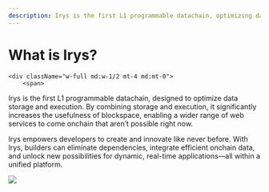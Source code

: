 ```yaml
---
description: Irys is the first L1 programmable datachain, optimizing data storage and execution, enabling new onchain web services and dynamic applications.
---
```


# What is Irys?

<div className="flex flex-col md:flex-row items-end mt-5">

    <div className="w-full md:w-1/2 mt-4 md:mt-0">
    	<span>

Irys is the first L1 programmable datachain, designed to optimize data storage and execution. By combining storage and execution, it significantly increases the usefulness of blockspace, enabling a wider range of web services to come onchain that aren’t possible right now.

Irys empowers developers to create and innovate like never before. With Irys, builders can eliminate dependencies, integrate efficient onchain data, and unlock new possibilities for dynamic, real-time applications—all within a unified platform.

</span>
</div>
	<div className="w-full md:w-1/2">
		<img className="rounded-2xl" src="/sprites/4.png" />
	</div>
</div>
